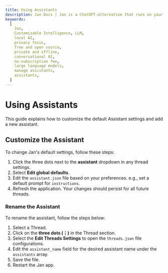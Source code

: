 ```yaml
---
title: Using Assistants
description: Jan Docs | Jan is a ChatGPT-alternative that runs on your own computer, with a local API server.
keywords:
  [
    Jan,
    Customizable Intelligence, LLM,
    local AI,
    privacy focus,
    free and open source,
    private and offline,
    conversational AI,
    no-subscription fee,
    large language models,
    manage assistants,
    assistants,
  ]
---
```




# Using Assistants
This guide explains how to customize the default Assistant settings and add a new assistant.

## Customize the Assistant

To change Jan's default settings, follow these steps:

1. Click the three dots next to the **assistant** dropdown in any thread settings.
2. Select **Edit global defaults**.
3. Edit the `assistant.json` file based on your preferences. e.g., set a default prompt for `instructions`.
4. Refresh the application. Your changes should persist for all future threads.

### Rename the Assistant

To rename the assistant, follow the steps below:

1. Select a Thread.
2. Click on the **three dots (⋮)** in the Thread section.
3. Select the **Edit Threads Settings** to open the `threads.json` file configurations.
4. Edit the `assistant_name` field for the desired assistant name under the `assistants` array.
5. Save the file.
6. Restart the Jan app.
